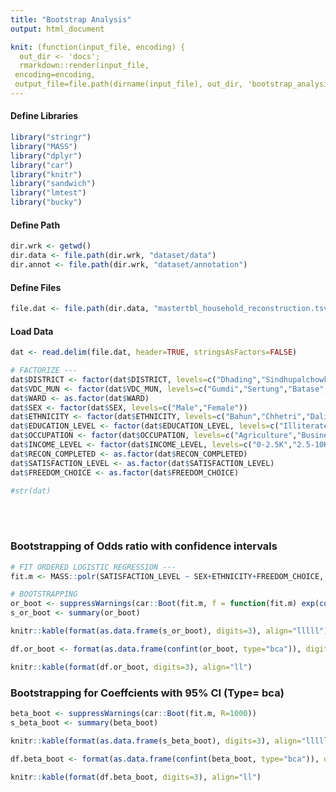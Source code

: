 ---
title: "Bootstrap Analysis"
output: html_document

knit: (function(input_file, encoding) {
  out_dir <- 'docs';
  rmarkdown::render(input_file,
 encoding=encoding,
 output_file=file.path(dirname(input_file), out_dir, 'bootstrap_analysis.html'))})
---


#### Define Libraries
```{r echo=TRUE, message=FALSE, warning=FALSE, tidy=TRUE}
library("stringr")
library("MASS")
library("dplyr")
library("car")
library("knitr")
library("sandwich")
library("lmtest")
library("bucky")
```

#### Define Path
```{r tidy=TRUE}
dir.wrk <- getwd()
dir.data <- file.path(dir.wrk, "dataset/data")
dir.annot <- file.path(dir.wrk, "dataset/annotation")
```

#### Define Files
```{r tidy=TRUE}
file.dat <- file.path(dir.data, "mastertbl_household_reconstruction.tsv")
```

#### Load Data
```{r tidy=TRUE}
dat <- read.delim(file.dat, header=TRUE, stringsAsFactors=FALSE)

# FACTORIZE ---
dat$DISTRICT <- factor(dat$DISTRICT, levels=c("Dhading","Sindhupalchowk"))
dat$VDC_MUN <- factor(dat$VDC_MUN, levels=c("Gumdi","Sertung","Batase","Pangtang"))
dat$WARD <- as.factor(dat$WARD)
dat$SEX <- factor(dat$SEX, levels=c("Male","Female"))
dat$ETHNICITY <- factor(dat$ETHNICITY, levels=c("Bahun","Chhetri","Dalit-Others","Gurung-Magar","Newar","Tamang"))
dat$EDUCATION_LEVEL <- factor(dat$EDUCATION_LEVEL, levels=c("Illiterate","Primary","Secondary","University"))
dat$OCCUPATION <- factor(dat$OCCUPATION, levels=c("Agriculture","Business","Goverment Employee","Labour","Teacher"))
dat$INCOME_LEVEL <- factor(dat$INCOME_LEVEL, levels=c("0-2.5K","2.5-10K","10-20K","20-40K","40-60K","60K-Above"))
dat$RECON_COMPLETED <- as.factor(dat$RECON_COMPLETED)
dat$SATISFACTION_LEVEL <- as.factor(dat$SATISFACTION_LEVEL)
dat$FREEDOM_CHOICE <- as.factor(dat$FREEDOM_CHOICE) 

#str(dat)
```
</br></br>


### Bootstrapping of Odds ratio with confidence intervals
```{r}
# FIT ORDERED LOGISTIC REGRESSION ---
fit.m <- MASS::polr(SATISFACTION_LEVEL ~ SEX+ETHNICITY+FREEDOM_CHOICE, data=dat, Hess=TRUE, method="logistic")

# BOOTSTRAPPING
or_boot <- suppressWarnings(car::Boot(fit.m, f = function(fit.m) exp(coef(fit.m)), R=1000))
s_or_boot <- summary(or_boot)

knitr::kable(format(as.data.frame(s_or_boot), digits=3), align="lllll")
```


```{r}
df.or_boot <- format(as.data.frame(confint(or_boot, type="bca")), digits=3, scientific=FALSE)

knitr::kable(format(df.or_boot, digits=3), align="ll")
```


### Bootstrapping for Coeffcients with 95% CI (Type= bca)
```{r}
beta_boot <- suppressWarnings(car::Boot(fit.m, R=1000))
s_beta_boot <- summary(beta_boot)

knitr::kable(format(as.data.frame(s_beta_boot), digits=3), align="lllll")
```

```{r}
df.beta_boot <- format(as.data.frame(confint(beta_boot, type="bca")), digits=3, scientific=FALSE)

knitr::kable(format(df.beta_boot, digits=3), align="ll")
```
